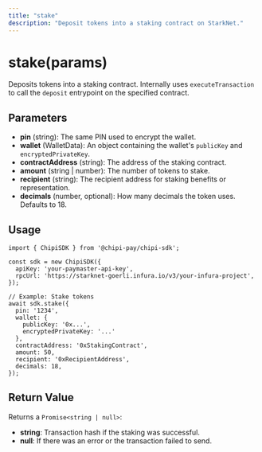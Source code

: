 ```yaml
---
title: "stake"
description: "Deposit tokens into a staking contract on StarkNet."
---
```


# stake(params)

Deposits tokens into a staking contract. Internally uses `executeTransaction` to call the `deposit` entrypoint on the specified contract.

## Parameters

- **pin** (string): The same PIN used to encrypt the wallet.
- **wallet** (WalletData): An object containing the wallet's `publicKey` and `encryptedPrivateKey`.
- **contractAddress** (string): The address of the staking contract.
- **amount** (string | number): The number of tokens to stake.
- **recipient** (string): The recipient address for staking benefits or representation.
- **decimals** (number, optional): How many decimals the token uses. Defaults to 18.

## Usage

``` Ts
import { ChipiSDK } from '@chipi-pay/chipi-sdk';

const sdk = new ChipiSDK({
  apiKey: 'your-paymaster-api-key',
  rpcUrl: 'https://starknet-goerli.infura.io/v3/your-infura-project',
});

// Example: Stake tokens
await sdk.stake({
  pin: '1234',
  wallet: {
    publicKey: '0x...',
    encryptedPrivateKey: '...'
  },
  contractAddress: '0xStakingContract',
  amount: 50,
  recipient: '0xRecipientAddress',
  decimals: 18,
});
```

## Return Value

Returns a `Promise<string | null>`:

- **string**: Transaction hash if the staking was successful.
- **null**: If there was an error or the transaction failed to send.

